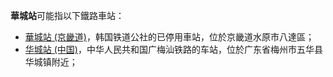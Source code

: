 '''華城站'''可能指以下鐵路車站：
*[[華城站_(京畿道)|華城站 (京畿道)]]，韩国铁道公社的已停用車站，位於京畿道水原市八達區；
*[[华城站_(中国)|华城站 (中国)]]，中华人民共和国广梅汕铁路的车站，位於广东省梅州市五华县华城镇附近；
{{disambig|Cat=三字車站名消歧義}}